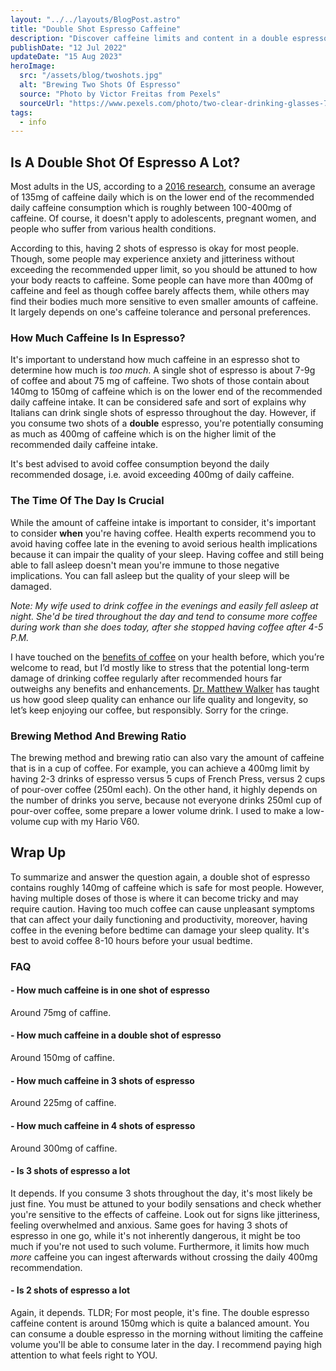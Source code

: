 ```yaml
---
layout: "../../layouts/BlogPost.astro"
title: "Double Shot Espresso Caffeine"
description: "Discover caffeine limits and content in a double espresso shot. Get insights on espresso's caffeine impact. Learn more."
publishDate: "12 Jul 2022"
updateDate: "15 Aug 2023"
heroImage:
  src: "/assets/blog/twoshots.jpg"
  alt: "Brewing Two Shots Of Espresso"
  source: "Photo by Victor Freitas from Pexels"
  sourceUrl: "https://www.pexels.com/photo/two-clear-drinking-glasses-733763/"
tags:
  - info
---
```



## Is A Double Shot Of Espresso A Lot?

Most adults in the US, according to a [2016 research](https://www.mdpi.com/2072-6643/8/3/154),
consume an average of 135mg of caffeine daily which is on the lower end
of the recommended daily caffeine consumption which is roughly between
100-400mg of caffeine. Of course, it doesn't apply to adolescents,
pregnant women, and people who suffer from various health conditions.

According to this, having 2 shots of espresso is okay for most people. Though, some people may experience anxiety and jitteriness without exceeding the recommended upper limit, so you should be attuned to how your body reacts to caffeine. Some people can have more than 400mg of caffeine and feel as though coffee barely affects them, while others may find their bodies much more sensitive to even smaller amounts of caffeine. It largely depends on one's caffeine tolerance and personal preferences. 

### How Much Caffeine Is In Espresso?
It's important to understand how much caffeine in an espresso shot to determine how much is *too much*.
A single shot of espresso is about 7-9g of coffee and about 75 mg of caffeine. Two shots of those contain about 140mg to 150mg of caffeine which is on the lower end of the recommended daily caffeine intake. It can be considered safe and sort of explains why Italians can drink single shots of espresso throughout the day. However, if you consume two shots of a **double** espresso, you're potentially consuming as much as 400mg of caffeine which is on the higher limit of the recommended daily caffeine intake. 

It's best advised to avoid coffee consumption beyond the daily
recommended dosage, i.e. avoid exceeding 400mg of daily caffeine.

### The Time Of The Day Is Crucial

While the amount of caffeine intake is important to consider, it's
important to consider **when** you're having coffee. Health experts
recommend you to avoid having coffee late in the evening to avoid
serious health implications because it can impair the quality of your sleep. Having coffee and still being able to fall asleep doesn't mean
you're immune to those negative implications. You can fall asleep but
the quality of your sleep will be damaged.

_Note: My wife used to drink coffee in the evenings and easily fell asleep at night. She'd be tired throughout the day and tend to consume
more coffee during work than she does today, after she stopped having
coffee after 4-5 P.M._

<Note content="It is best to stop any caffeine intake 8-12 hours before bedtime to avoid any negative effects on your sleep." />

I have touched on the [benefits of coffee](/posts/coffee-and-health/) on your health before, which you’re welcome to read, but I’d mostly like to stress that the potential long-term damage of drinking coffee regularly after recommended hours far outweighs any benefits and enhancements. [Dr. Matthew Walker](https://www.youtube.com/watch?v=vxAoSgMM_L8) has taught us how good sleep quality can enhance our life quality and longevity, so let’s keep enjoying our coffee, but responsibly. Sorry for the cringe.

### Brewing Method And Brewing Ratio

The brewing method and brewing ratio can also vary the amount of caffeine
that is in a cup of coffee. For example, you can achieve a 400mg limit
by having 2-3 drinks of espresso versus 5 cups of French Press, versus
2 cups of pour-over coffee (250ml each). On the other hand, it highly
depends on the number of drinks you serve, because not everyone drinks 250ml cup of pour-over coffee, some prepare a lower volume drink. I used
to make a low-volume cup with my Hario V60.


## Wrap Up
To summarize and answer the question again, a double shot of espresso
contains roughly 140mg of caffeine which is safe for most people.
However, having multiple doses of those is where it can become tricky
and may require caution. Having too much coffee can cause unpleasant
symptoms that can affect your daily functioning and productivity,
moreover, having coffee in the evening before bedtime can damage your
sleep quality. It's best to avoid coffee 8-10 hours before your usual
bedtime.


### FAQ

#### - How much caffeine is in one shot of espresso 
Around 75mg of caffine.

#### - How much caffeine in a double shot of espresso 
Around 150mg of caffine.

#### - How much caffeine in 3 shots of espresso 
Around 225mg of caffine.

#### - How much caffeine in 4 shots of espresso 
Around 300mg of caffine.


#### - Is 3 shots of espresso a lot 
It depends. If you consume 3 shots throughout the day, it's most likely be just fine. You must be
attuned to your bodily sensations and check whether you're sensitive to the effects of caffeine. Look out for signs like jitteriness,
feeling overwhelmed and anxious. Same goes for having 3 shots of
espresso in one go, while it's not inherently dangerous, it might be
too much if you're not used to such volume. Furthermore, it limits
how much *more* caffeine you can ingest afterwards without crossing
the daily 400mg recommendation.

#### - Is 2 shots of espresso a lot 
Again, it depends. TLDR; For most people, it's fine.
The double espresso caffeine content is around 150mg which is quite
a balanced amount. You can consume a double espresso in the morning
without limiting the caffeine volume you'll be able to consume later in
the day. I recommend paying high attention to what feels right to YOU.
